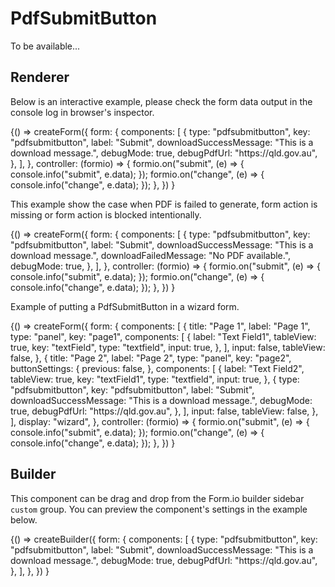 
<Meta title="Components/PdfSubmitButton" />

# PdfSubmitButton

To be available...

## Renderer

Below is an interactive example, please check the form data output in the console log in browser's inspector.

<Canvas>
  <Story name="Renderer">
    {() =>
      createForm({
        form: {
          components: [
            {
              type: "pdfsubmitbutton",
              key: "pdfsubmitbutton",
              label: "Submit",
              downloadSuccessMessage: "This is a download message.",
              debugMode: true,
              debugPdfUrl: "https://qld.gov.au",
            },
          ],
        },
        controller: (formio) => {
          formio.on("submit", (e) => {
            console.info("submit", e.data);
          });
          formio.on("change", (e) => {
            console.info("change", e.data);
          });
        },
      })
    }
  </Story>
</Canvas>

This example show the case when PDF is failed to generate, form action is missing or form action is blocked intentionally.

<Canvas>
  <Story name="Renderer for missing PDF">
    {() =>
      createForm({
        form: {
          components: [
            {
              type: "pdfsubmitbutton",
              key: "pdfsubmitbutton",
              label: "Submit",
              downloadSuccessMessage: "This is a download message.",
              downloadFailedMessage: "No PDF available.",
              debugMode: true,
            },
          ],
        },
        controller: (formio) => {
          formio.on("submit", (e) => {
            console.info("submit", e.data);
          });
          formio.on("change", (e) => {
            console.info("change", e.data);
          });
        },
      })
    }
  </Story>
</Canvas>

Example of putting a PdfSubmitButton in a wizard form.

<Canvas>
  <Story name="Renderer for form wizard">
    {() =>
      createForm({
        form: {
          components: [
            {
              title: "Page 1",
              label: "Page 1",
              type: "panel",
              key: "page1",
              components: [
                {
                  label: "Text Field1",
                  tableView: true,
                  key: "textField",
                  type: "textfield",
                  input: true,
                },
              ],
              input: false,
              tableView: false,
            },
            {
              title: "Page 2",
              label: "Page 2",
              type: "panel",
              key: "page2",
              buttonSettings: {
                previous: false,
              },
              components: [
                {
                  label: "Text Field2",
                  tableView: true,
                  key: "textField1",
                  type: "textfield",
                  input: true,
                },
                {
                  type: "pdfsubmitbutton",
                  key: "pdfsubmitbutton",
                  label: "Submit",
                  downloadSuccessMessage: "This is a download message.",
                  debugMode: true,
                  debugPdfUrl: "https://qld.gov.au",
                },
              ],
              input: false,
              tableView: false,
            },
          ],
          display: "wizard",
        },
        controller: (formio) => {
          formio.on("submit", (e) => {
            console.info("submit", e.data);
          });
          formio.on("change", (e) => {
            console.info("change", e.data);
          });
        },
      })
    }
  </Story>
</Canvas>

## Builder

This component can be drag and drop from the Form.io builder sidebar `custom` group.
You can preview the component's settings in the example below.

<Canvas>
  <Story name="Builder">
    {() =>
      createBuilder({
        form: {
          components: [
            {
              type: "pdfsubmitbutton",
              key: "pdfsubmitbutton",
              label: "Submit",
              downloadSuccessMessage: "This is a download message.",
              debugMode: true,
              debugPdfUrl: "https://qld.gov.au",
            },
          ],
        },
      })
    }
  </Story>
</Canvas>
